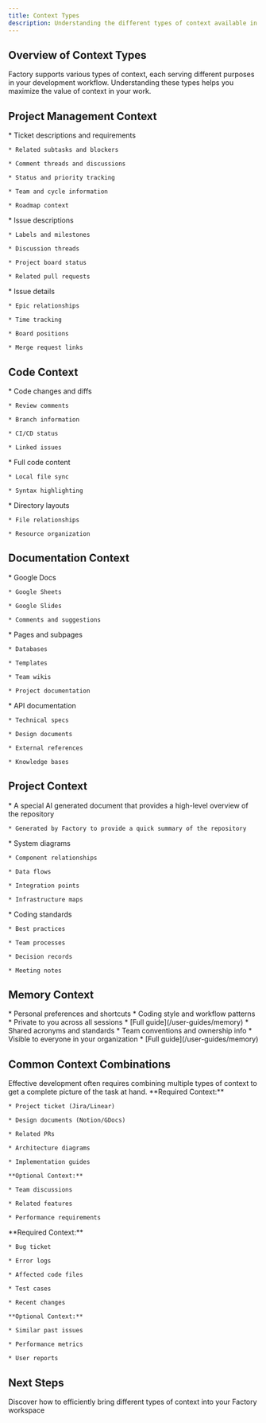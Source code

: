 ```yaml
---
title: Context Types
description: Understanding the different types of context available in Factory and how to use them effectively
---
```


## Overview of Context Types

Factory supports various types of context, each serving different purposes in your development workflow. Understanding these types helps you maximize the value of context in your work.

## Project Management Context

<CardGroup cols={3}>
  <Card title="Jira & Linear Tickets" icon="ticket">
    * Ticket descriptions and requirements

    * Related subtasks and blockers

    * Comment threads and discussions

    * Status and priority tracking

    * Team and cycle information

    * Roadmap context
  </Card>

  <Card title="GitHub Issues" icon="circle-dot">
    * Issue descriptions

    * Labels and milestones

    * Discussion threads

    * Project board status

    * Related pull requests
  </Card>

  <Card title="GitLab Issues" icon="bookmark">
    * Issue details

    * Epic relationships

    * Time tracking

    * Board positions

    * Merge request links
  </Card>
</CardGroup>

## Code Context

<CardGroup cols={3}>
  <Card title="Pull Requests" icon="code-pull-request">
    * Code changes and diffs

    * Review comments

    * Branch information

    * CI/CD status

    * Linked issues
  </Card>

  <Card title="Source Files" icon="file-code">
    * Full code content

    * Local file sync

    * Syntax highlighting
  </Card>

  <Card title="Folder Structure" icon="folder-tree">
    * Directory layouts

    * File relationships

    * Resource organization
  </Card>
</CardGroup>

## Documentation Context

<CardGroup cols={3}>
  <Card title="Google Workspace" icon="google">
    * Google Docs

    * Google Sheets

    * Google Slides

    * Comments and suggestions
  </Card>

  <Card title="Notion" icon="n">
    * Pages and subpages

    * Databases

    * Templates

    * Team wikis

    * Project documentation
  </Card>

  <Card title="Web Resources" icon="globe">
    * API documentation

    * Technical specs

    * Design documents

    * External references

    * Knowledge bases
  </Card>
</CardGroup>

## Project Context

<CardGroup cols={3}>
  <Card title="Repository Overview" icon="book">
    * A special AI generated document that provides a high-level overview of the repository

    * Generated by Factory to provide a quick summary of the repository
  </Card>

  <Card title="Architecture" icon="diagram-project">
    * System diagrams

    * Component relationships

    * Data flows

    * Integration points

    * Infrastructure maps
  </Card>

  <Card title="Team Knowledge" icon="users">
    * Coding standards

    * Best practices

    * Team processes

    * Decision records

    * Meeting notes
  </Card>
</CardGroup>

## Memory Context

<CardGroup cols={3}>
  <Card title="User Memory" icon="user">
    * Personal preferences and shortcuts
    * Coding style and workflow patterns  
    * Private to you across all sessions
    * [Full guide](/user-guides/memory)
  </Card>

  <Card title="Organization Memory" icon="users">
    * Shared acronyms and standards
    * Team conventions and ownership info
    * Visible to everyone in your organization
    * [Full guide](/user-guides/memory)
  </Card>
</CardGroup>

## Common Context Combinations

<Note>
  Effective development often requires combining multiple types of context to get a complete picture of the task at hand.
</Note>

<CardGroup cols={2}>
  <Card title="Feature Development" icon="code-branch">
    **Required Context:**

    * Project ticket (Jira/Linear)

    * Design documents (Notion/GDocs)

    * Related PRs

    * Architecture diagrams

    * Implementation guides

    **Optional Context:**

    * Team discussions

    * Related features

    * Performance requirements
  </Card>

  <Card title="Bug Resolution" icon="bug">
    **Required Context:**

    * Bug ticket

    * Error logs

    * Affected code files

    * Test cases

    * Recent changes

    **Optional Context:**

    * Similar past issues

    * Performance metrics

    * User reports
  </Card>
</CardGroup>

## Next Steps

<Card title="Learn About Context Retrieval" icon="magnifying-glass" href="/user-guides/managing-context/context-retrieval">
  Discover how to efficiently bring different types of context into your Factory workspace
</Card>
